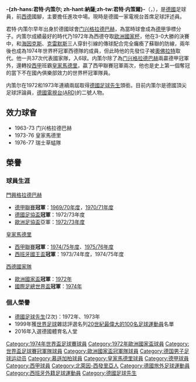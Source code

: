 {{noteTA
|1=zh-hans:君特·内策尔;zh-hk:納薩;zh-tw:君特·内策爾;
}}

{{Football player infobox
| playername          = 君特·内策尔
| image               = [[File:Günter_Netzer.jpg|220px]]
| fullname            = Günter Theodor Netzer 
| dateofbirth         = {{birth date and age|1944|9|14}}
| cityofbirth         = [[门兴格拉德巴赫|门兴格拉德巴赫]]
| countryofbirth      = [[File:Flag_of_Germany_1933.svg|25px]] [[纳粹德国|纳粹德国]]
| height              = 1.78 m
| currentclub         = 已退役
| clubnumber          = 
| position            = [[中场|攻击型中场]]
| youthyears          = 1952-1963
| youthclubs          = 1. FC Mönchengladbach
| years               = 1963–1973<br />1973–1976<br />1976–1978
| clubs               = [[门兴格拉德巴赫足球俱乐部|门兴格拉德巴赫]]<br />[[皇家马德里|皇家马德里]]<br />[[苏黎世草蜢足球俱乐部|苏黎世草蜢]]
| caps(goals)         = 297 (108)<br />{{0}}85 {{0}}{{0}}(9)<br />{{0}}{{0}}26 {{0}}{{0}}(3)
| nationalyears       = 1965-1975
| nationalteam        = {{fb|FRG}}
| nationalcaps(goals) = {{0}}37 {{0}}{{0}}(6)
| medaltemplates  =
{{Medal|Sport|男子[[足球|足球]]}}
{{Medal|Country|[[德國國家足球隊|西德隊]]}}
{{Medal|Comp|[[國際足總世界盃|國際足總世界盃]]}}
{{Medal|[[國際足總世界盃|國際足總世界盃]]|'''冠軍'''|[[1974年國際足總世界盃|1974 西德]]}}
{{Medal|Comp|[[歐洲足球錦標賽|歐洲足球錦標賽]]}}
{{Medal|[[歐洲足球錦標賽|歐洲足球錦標賽]]|'''冠軍'''|[[1972年歐洲足球錦標賽|1972年 比利時]]}}
| pcupdate            = 
| ntupdate            =
}}

'''-{zh-hans:君特·内策尔; zh-hant:納薩;zh-tw:君特·内策爾}-'''（{{lang-de|'''Günter Netzer'''}}，{{bd|1944年|9月14日}}），是[[德國|德國]]足球員，前[[德國國家足球隊|西德]]國腳，主要擔任進攻中場。現時是德國一家電視台首席足球評述員。

君特·内策尔早年出身於德國球會[[门兴格拉德巴赫|门兴格拉德巴赫]]，為當時球會成為[[德甲|德甲]]爭標分子。内策尔成績最好的時代乃1972年為西德夺取[[欧洲國家杯|欧洲國家杯]]，他在3-0大勝的決賽中，和[[海因克斯|海因克斯]]、[[埃尔文·克雷默斯|克雷默斯]]三人穿針引線的傳球配合完全癱瘓了蘇聯的防線，兩年後也成為1974年世界杯冠軍西德隊的成員，但此時他的先發位子被[[沃尔夫冈·奥弗拉特|奧佛拉特]]取代。他一共37次代表國家隊，入6球。内策尔除了為[[门兴格拉德巴赫|门兴格拉德巴赫]]兩贏德甲冠軍外，還轉投[[西甲|西甲]]班霸[[皇家馬德里|皇家馬德里]]，贏了西甲聯賽冠軍兩次，他也是史上第一個奪冠的當下不在國內俱樂部效力的世界杯冠軍隊員。

内策尔在1972和1973年連續兩屆取得[[德國足球先生|德國足球先生]]頭銜。目前内策尔是德國頂尖足球評論員，[[德國公共廣播聯盟|德國電視台(ARD)]]的二號人物。

== 效力球會 ==
* 1963-73 门兴格拉德巴赫
* 1973-76 皇家馬德里
* 1976-77 瑞士草蜢隊

== 榮譽 ==
===球員生涯===
;[[慕遜加柏體育會|門興格拉德巴赫]]
* [[德國足球甲級聯賽|德甲聯賽]]'''冠軍'''：[[1969年至1970年德國足球甲級聯賽|1969/70年度]]，[[1970年至1971年德國足球甲級聯賽|1970/71年度]]
* [[德國足協盃|德國足協盃]]'''冠軍'''：1972/73年度
* [[歐洲足協盃|歐洲足協盃]]亞軍：[[1972–73年歐洲足協盃|1972/73年度]]
;[[皇家馬德里|皇家馬德里]]
* [[西班牙足球甲級聯賽|西甲聯賽]]'''冠軍'''：[[1974–75賽季西班牙足球甲級聯賽|1974/75年度]]、[[1975–76賽季西班牙足球甲級聯賽|1975/76年度]]
* [[西班牙國王盃|西班牙國王盃]]'''冠軍'''：1973/74年度，1974/75年度
;[[德國國家足球隊|西德國家隊]]
* [[歐洲國家盃|歐洲國家盃]]'''冠軍'''：[[1972年歐洲足球錦標賽|1972年]]
* [[國際足總世界盃|國際足總世界盃]]'''冠軍'''：[[1974年國際足總世界盃|1974年]]
===個人榮譽===
* [[德國足球先生|德國足球先生]](2次)：1972年、1973年
* 1999年獲[[世界足球|世界足球]]雜誌評選名列[[20世紀最偉大的100名足球運動員|20世紀最偉大的100名足球運動員]]名單 
* 2016年入選德國體育名人堂

{{Navboxes colour
|title= 德国国家队参赛名单
|bg = white
|fg = black
|list1=
{{1972年欧洲足球锦标赛西德参赛名单}}
{{1974年世界杯足球赛西德参赛名单}}
}}
{{德國足球先生}}

{{Authority control}}
{{DEFAULTSORT:Netzer, Günter}}
[[Category:1974年世界盃足球賽球員|Category:1974年世界盃足球賽球員]]
[[Category:1972年歐洲國家盃球員|Category:1972年歐洲國家盃球員]]
[[Category:世界盃足球賽冠軍隊球員|Category:世界盃足球賽冠軍隊球員]]
[[Category:歐洲國家盃冠軍隊球員|Category:歐洲國家盃冠軍隊球員]]
[[Category:德国男子足球运动员|Category:德国男子足球运动员]]
[[Category:慕遜加柏球員|Category:慕遜加柏球員]]
[[Category:皇家馬德里球員|Category:皇家馬德里球員]]
[[Category:德甲球員|Category:德甲球員]]
[[Category:西甲球員|Category:西甲球員]]
[[Category:北萊因-西發里亞人|Category:北萊因-西發里亞人]]
[[Category:德國旅外足球運動員|Category:德國旅外足球運動員]]
[[Category:西班牙外籍足球運動員|Category:西班牙外籍足球運動員]]
[[Category:德國足球先生|Category:德國足球先生]]